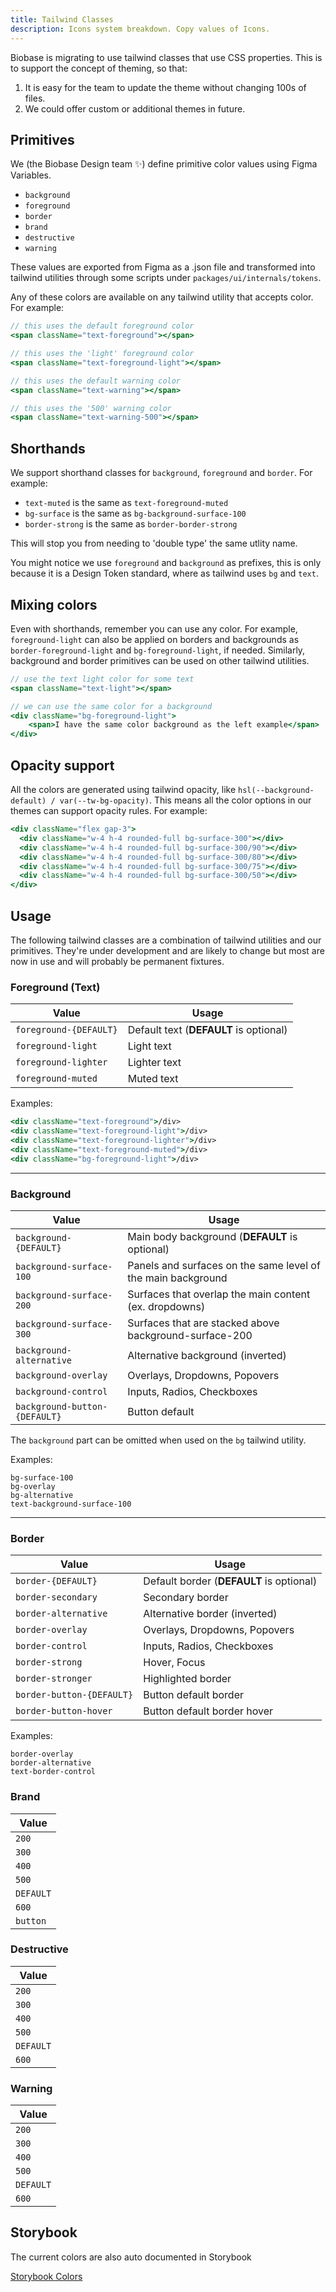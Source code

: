 ```yaml
---
title: Tailwind Classes
description: Icons system breakdown. Copy values of Icons.
---
```


Biobase is migrating to use tailwind classes that use CSS properties.
This is to support the concept of theming, so that:

1. It is easy for the team to update the theme without changing 100s of files.
2. We could offer custom or additional themes in future.

## Primitives

We (the Biobase Design team ✨) define primitive color values using Figma Variables.

- `background`
- `foreground`
- `border`
- `brand`
- `destructive`
- `warning`

These values are exported from Figma as a .json file and transformed into tailwind utilities through some scripts under `packages/ui/internals/tokens`.

Any of these colors are available on any tailwind utility that accepts color. For example:

```jsx
// this uses the default foreground color
<span className="text-foreground"></span>

// this uses the 'light' foreground color
<span className="text-foreground-light"></span>

// this uses the default warning color
<span className="text-warning"></span>

// this uses the '500' warning color
<span className="text-warning-500"></span>
```

## Shorthands

We support shorthand classes for `background`, `foreground` and `border`. For example:

- `text-muted` is the same as `text-foreground-muted`
- `bg-surface` is the same as `bg-background-surface-100`
- `border-strong` is the same as `border-border-strong`

This will stop you from needing to 'double type' the same utlity name.

You might notice we use `foreground` and `background` as prefixes, this is only because it is a Design Token standard, where as tailwind uses `bg` and `text`.

## Mixing colors

Even with shorthands, remember you can use any color. For example, `foreground-light` can also be applied on borders and backgrounds as `border-foreground-light` and `bg-foreground-light`, if needed.
Similarly, background and border primitives can be used on other tailwind utilities.

```jsx
// use the text light color for some text
<span className="text-light"></span>

// we can use the same color for a background
<div className="bg-foreground-light">
    <span>I have the same color background as the left example</span>
</div>
```

## Opacity support

All the colors are generated using tailwind opacity, like `hsl(--background-default) / var(--tw-bg-opacity)`.
This means all the color options in our themes can support opacity rules. For example:

```jsx
<div className="flex gap-3">
  <div className="w-4 h-4 rounded-full bg-surface-300"></div>
  <div className="w-4 h-4 rounded-full bg-surface-300/90"></div>
  <div className="w-4 h-4 rounded-full bg-surface-300/80"></div>
  <div className="w-4 h-4 rounded-full bg-surface-300/75"></div>
  <div className="w-4 h-4 rounded-full bg-surface-300/50"></div>
</div>
```

## Usage

The following tailwind classes are a combination of tailwind utilities and our primitives. They're under development and are likely to change but most are now in use and will probably be permanent fixtures.

### Foreground (Text)

| Value                  | Usage                                  |
| ---------------------- | -------------------------------------- |
| `foreground-{DEFAULT}` | Default text (**DEFAULT** is optional) |
| `foreground-light`     | Light text                             |
| `foreground-lighter`   | Lighter text                           |
| `foreground-muted`     | Muted text                             |

Examples:

```jsx
<div className="text-foreground">/div>
<div className="text-foreground-light">/div>
<div className="text-foreground-lighter">/div>
<div className="text-foreground-muted">/div>
<div className="bg-foreground-light">/div>
```

---

### Background

| Value                         | Usage                                                        |
| ----------------------------- | ------------------------------------------------------------ |
| `background-{DEFAULT}`        | Main body background (**DEFAULT** is optional)               |
| `background-surface-100`      | Panels and surfaces on the same level of the main background |
| `background-surface-200`      | Surfaces that overlap the main content (ex. dropdowns)       |
| `background-surface-300`      | Surfaces that are stacked above background-surface-200       |
| `background-alternative`      | Alternative background (inverted)                            |
| `background-overlay`          | Overlays, Dropdowns, Popovers                                |
| `background-control`          | Inputs, Radios, Checkboxes                                   |
| `background-button-{DEFAULT}` | Button default                                               |

The `background` part can be omitted when used on the `bg` tailwind utility.

Examples:

```
bg-surface-100
bg-overlay
bg-alternative
text-background-surface-100
```

---

### Border

| Value                     | Usage                                    |
| ------------------------- | ---------------------------------------- |
| `border-{DEFAULT}`        | Default border (**DEFAULT** is optional) |
| `border-secondary`        | Secondary border                         |
| `border-alternative`      | Alternative border (inverted)            |
| `border-overlay`          | Overlays, Dropdowns, Popovers            |
| `border-control`          | Inputs, Radios, Checkboxes               |
| `border-strong`           | Hover, Focus                             |
| `border-stronger`         | Highlighted border                       |
| `border-button-{DEFAULT}` | Button default border                    |
| `border-button-hover`     | Button default border hover              |

Examples:

```
border-overlay
border-alternative
text-border-control
```

### Brand

| Value     |
| --------- |
| `200`     |
| `300`     |
| `400`     |
| `500`     |
| `DEFAULT` |
| `600`     |
| `button`  |

### Destructive

| Value     |
| --------- |
| `200`     |
| `300`     |
| `400`     |
| `500`     |
| `DEFAULT` |
| `600`     |

### Warning

| Value     |
| --------- |
| `200`     |
| `300`     |
| `400`     |
| `500`     |
| `DEFAULT` |
| `600`     |

## Storybook

The current colors are also auto documented in Storybook

[Storybook Colors](https://ui-storybook-pre-release.vercel.app/)
